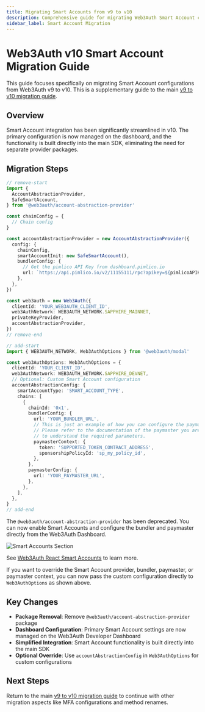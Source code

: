 ```yaml
---
title: Migrating Smart Accounts from v9 to v10
description: Comprehensive guide for migrating Web3Auth Smart Account configurations from v9 to v10.
sidebar_label: Smart Account Migration
---
```



# Web3Auth v10 Smart Account Migration Guide

This guide focuses specifically on migrating Smart Account configurations from Web3Auth v9 to v10. This is a supplementary guide to the main [v9 to v10 migration guide](./modal-v9-to-v10.mdx).

## Overview

Smart Account integration has been significantly streamlined in v10. The primary configuration is now managed on the dashboard, and the functionality is built directly into the main SDK, eliminating the need for separate provider packages.

## Migration Steps

```typescript
// remove-start
import {
  AccountAbstractionProvider,
  SafeSmartAccount,
} from '@web3auth/account-abstraction-provider'

const chainConfig = {
  // Chain config
}

const accountAbstractionProvider = new AccountAbstractionProvider({
  config: {
    chainConfig,
    smartAccountInit: new SafeSmartAccount(),
    bundlerConfig: {
      // Get the pimlico API Key from dashboard.pimlico.io
      url: `https://api.pimlico.io/v2/11155111/rpc?apikey=${pimlicoAPIKey}`,
    },
  },
})

const web3auth = new Web3Auth({
  clientId: 'YOUR_WEB3AUTH_CLIENT_ID',
  web3AuthNetwork: WEB3AUTH_NETWORK.SAPPHIRE_MAINNET,
  privateKeyProvider,
  accountAbstractionProvider,
})
// remove-end

// add-start
import { WEB3AUTH_NETWORK, Web3AuthOptions } from '@web3auth/modal'

const web3AuthOptions: Web3AuthOptions = {
  clientId: 'YOUR_CLIENT_ID',
  web3AuthNetwork: WEB3AUTH_NETWORK.SAPPHIRE_DEVNET,
  // Optional: Custom Smart Account configuration
  accountAbstractionConfig: {
    smartAccountType: 'SMART_ACCOUNT_TYPE',
    chains: [
      {
        chainId: '0x1',
        bundlerConfig: {
          url: 'YOUR_BUNDLER_URL',
          // This is just an example of how you can configure the paymaster context.
          // Please refer to the documentation of the paymaster you are using
          // to understand the required parameters.
          paymasterContext: {
            token: 'SUPPORTED_TOKEN_CONTRACT_ADDRESS',
            sponsorshipPolicyId: 'sp_my_policy_id',
          },
        },
        paymasterConfig: {
          url: 'YOUR_PAYMASTER_URL',
        },
      },
    ],
  },
}
// add-end
```

The `@web3auth/account-abstraction-provider` has been deprecated. You can now enable Smart Accounts and configure the bundler and paymaster directly from the Web3Auth Dashboard.

![Smart Accounts Section](https://i.ibb.co/gZYNwVyy/smart-accounts.gif)

See [Web3Auth React Smart Accounts](/docs/sdk/react/advanced/smart-accounts) to learn more.

If you want to override the Smart Account provider, bundler, paymaster, or paymaster context, you can now pass the custom configuration directly to `Web3AuthOptions` as shown above.

## Key Changes

- **Package Removal**: Remove `@web3auth/account-abstraction-provider` package
- **Dashboard Configuration**: Primary Smart Account settings are now managed on the Web3Auth Developer Dashboard
- **Simplified Integration**: Smart Account functionality is built directly into the main SDK
- **Optional Override**: Use `accountAbstractionConfig` in `Web3AuthOptions` for custom configurations

## Next Steps

Return to the main [v9 to v10 migration guide](./modal-v9-to-v10.mdx) to continue with other migration aspects like MFA configurations and method renames.
